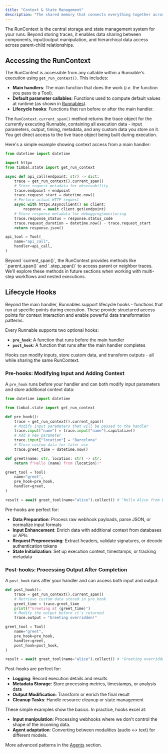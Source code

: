 ```yaml
---
title: "Context & State Management"
description: "The shared memory that connects everything together across the entire lifetime of a run"
---
```


The RunContext is the central storage and state management system for your runs. Beyond storing traces, it enables data sharing between components, input/output manipulation, and hierarchical data access across parent-child relationships.

## Accessing the RunContext

The RunContext is accessible from any callable within a Runnable's execution using `get_run_context()`. This includes:

- **Main handlers**: The main function that does the work (_i.e._ the function you pass to a Tool).
- **Default parameter callables**: Functions used to compute default values at runtime (as shown in [Runnables](./runnables#parameter-handling-and-basic-execution)).
- **Lifecycle hooks**: Functions that run before or after the main handler.

The `RunContext.current_span()` method returns the trace object for the currently executing Runnable, containing all execution data - input parameters, output, timing, metadata, and any custom data you store on it. You get direct access to the live trace object being built during execution.

Here's a simple example showing context access from a main handler:

```python highlight={7}
from datetime import datetime

import httpx
from timbal.state import get_run_context

async def api_call(endpoint: str) -> dict:
    trace = get_run_context().current_span()
    # Store request metadata for observability
    trace.endpoint = endpoint
    trace.request_start = datetime.now()
    # Perform actual HTTP request
    async with httpx.AsyncClient() as client:
        response = await client.get(endpoint)
    # Store response metadata for debugging/monitoring
    trace.response_status = response.status_code
    trace.request_duration = datetime.now() - trace.request_start
    return response.json()

api_tool = Tool(
    name="api_call",
    handler=api_call,
)
```

<Note>
Beyond `current_span()`, the RunContext provides methods like `.parent_span()` and `.step_span()` to access parent or neighbor traces. We'll explore these methods in future sections when working with multi-step workflows and nested executions.
</Note>

## Lifecycle Hooks

Beyond the main handler, Runnables support lifecycle hooks - functions that run at specific points during execution. These provide structured access points for context interaction and enable powerful data transformation patterns.

Every Runnable supports two optional hooks:

- **`pre_hook`**: A function that runs before the main handler
- **`post_hook`**: A function that runs after the main handler completes

Hooks can modify inputs, store custom data, and transform outputs - all while sharing the same RunContext.

### Pre-hooks: Modifying Input and Adding Context

A `pre_hook` runs before your handler and can both modify input parameters and store additional context data:

```python highlight={19}
from datetime import datetime

from timbal.state import get_run_context

def pre_hook():
    trace = get_run_context().current_span()
    # Modify input parameters that will be passed to the handler
    trace.input["name"] = trace.input["name"].capitalize()
    # Add a new parameter
    trace.input["location"] = "Barcelona"
    # Store custom data for later use
    trace.greet_time = datetime.now()

def greet(name: str, location: str) -> str:
    return f"Hello {name} from {location}!"

greet_tool = Tool(
    name="greet",
    pre_hook=pre_hook,
    handler=greet,
)

result = await greet_tool(name="alice").collect() # "Hello Alice from Barcelona!"
```

Pre-hooks are perfect for:
- **Data Preparation**: Process raw webhook payloads, parse JSON, or normalize input formats
- **Input Enhancement**: Enrich data with additional context from databases or APIs
- **Request Preprocessing**: Extract headers, validate signatures, or decode authentication tokens
- **State Initialization**: Set up execution context, timestamps, or tracking metadata

### Post-hooks: Processing Output After Completion

A `post_hook` runs after your handler and can access both input and output:

```python highlight={13}
def post_hook():
    trace = get_run_context().current_span()
    # Retrieve custom data stored in pre_hook
    greet_time = trace.greet_time
    print(f"Greeting at {greet_time}")
    # Modify the output before it's returned
    trace.output = "Greeting overridden!"

greet_tool = Tool(
    name="greet",
    pre_hook=pre_hook,
    handler=greet,
    post_hook=post_hook,
)

result = await greet_tool(name="alice").collect() # "Greeting overridden!"
```

Post-hooks are perfect for:
- **Logging**: Record execution details and results
- **Metadata Storage**: Store processing metrics, timestamps, or analysis data
- **Output Modification**: Transform or enrich the final result
- **Cleanup Tasks**: Handle resource cleanup or state management

<Tip>
These simple examples show the basics. In practice, hooks excel at:

- **Input manipulation**: Processing webhooks where we don't control the shape of the incoming data.
- **Agent adaptation**: Converting between modalities (audio ↔ text) for different models.

More advanced patterns in the [Agents](../agents) section.
</Tip>

